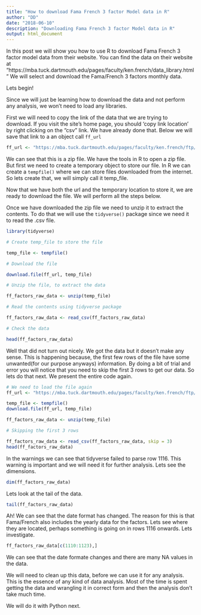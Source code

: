 ```yaml
---
title: "How to download Fama French 3 factor Model data in R"
author: "DD"
date: "2018-06-10"
description: "Downloading Fama French 3 factor Model data in R"
output: html_document
---
```


In this post we will show you how to use R to download Fama French 3 factor model data from their website. You can find the data on their website at "https://mba.tuck.dartmouth.edu/pages/faculty/ken.french/data_library.html" We will select and download the Fama/French 3 factors monthly data.

Lets begin!

Since we will just be learning how to download the data and not perform any analysis, we won't need to load any libraries.

First we will need to copy the link of the data that we are trying to download. If you visit the site's home page, you should 'copy link location' by right clicking on the "csv" link. We have already done that. Below we will save that link to a an object call `ff_url`

```r

ff_url <- "https://mba.tuck.dartmouth.edu/pages/faculty/ken.french/ftp/F-F_Research_Data_Factors_CSV.zip"

```

We can see that this is a zip file. We have the tools in R to open a zip file. But first we need to create a temporary object to store our file. In R we can create a `tempfile()` where we can store files downloaded from the internet. So lets create that, we will simply call it temp_file. 

Now that we have both the url and the temporary location to store it, we are ready to download the file. We will perform all the steps below.

Once we have downloaded the zip file we need to unzip it to extract the contents. To do that we will use the `tidyverse()` package since we need it to read the .csv file.

```r

library(tidyverse)

# Create temp_file to store the file

temp_file <- tempfile()

# Download the file

download.file(ff_url, temp_file)

# Unzip the file, to extract the data

ff_factors_raw_data <- unzip(temp_file)

# Read the contents using tidyverse package

ff_factors_raw_data <- read_csv(ff_factors_raw_data)

# Check the data

head(ff_factors_raw_data)

```

Well that did not turn out nicely. We got the data but it doesn't make any sense. This is happening because, the first few rows of the file have some unwanted(for our purpose anyways) information. By doing a bit of trial and error you will notice that you need to skip the first 3 rows to get our data. So lets do that next. We present the entire code again.

```r

# We need to load the file again
ff_url <- "https://mba.tuck.dartmouth.edu/pages/faculty/ken.french/ftp/F-F_Research_Data_Factors_CSV.zip"

temp_file <- tempfile()
download.file(ff_url, temp_file)

ff_factors_raw_data <- unzip(temp_file)

# Skipping the first 3 rows

ff_factors_raw_data <- read_csv(ff_factors_raw_data, skip = 3)
head(ff_factors_raw_data)

```
In the warnings we can see that tidyverse failed to parse row 1116. This warning is important and we will need it for further analysis. Lets see the dimensions.

```r

dim(ff_factors_raw_data)

```

Lets look at the tail of the data.

```r

tail(ff_factors_raw_data)

```

Ah! We can see that the date format has changed. The reason for this is that Fama/French also includes the yearly data for the factors. Lets see where they are located, perhaps something is going on in rows 1116 onwards. Lets investigate.

```r

ff_factors_raw_data[c(1110:1123),]

```

We can see that the date formate changes and there are many NA values in the data.

We will need to clean up this data, before we can use it for any analysis. This is the essence of any kind of data analysis. Most of the time is spent getting the data and wrangling it in correct form and then the analysis don't take much time.

We will do it with Python next.


